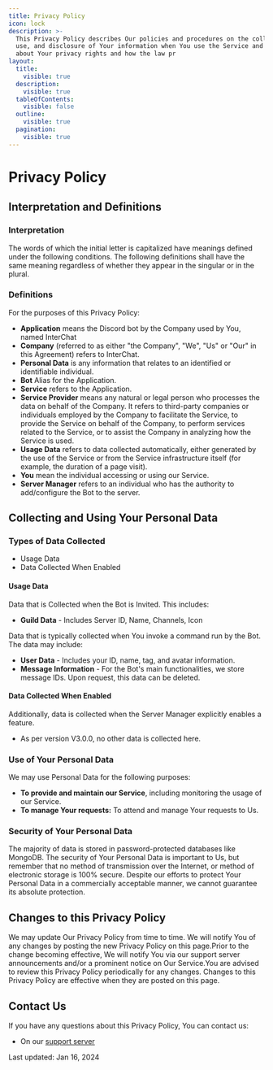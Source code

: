 ```yaml
---
title: Privacy Policy
icon: lock
description: >-
  This Privacy Policy describes Our policies and procedures on the collection,
  use, and disclosure of Your information when You use the Service and tells You
  about Your privacy rights and how the law pr
layout:
  title:
    visible: true
  description:
    visible: true
  tableOfContents:
    visible: false
  outline:
    visible: true
  pagination:
    visible: true
---
```


# Privacy Policy

## Interpretation and Definitions

### Interpretation

The words of which the initial letter is capitalized have meanings defined under the following conditions. The following definitions shall have the same meaning regardless of whether they appear in the singular or in the plural.

### Definitions <a href="#definitions" id="definitions"></a>

For the purposes of this Privacy Policy:

* **Application** means the Discord bot by the Company used by You, named InterChat
* **Company** (referred to as either "the Company", "We", "Us" or "Our" in this Agreement) refers to InterChat.
* **Personal Data** is any information that relates to an identified or identifiable individual.
* **Bot** Alias for the Application.
* **Service** refers to the Application.
* **Service Provider** means any natural or legal person who processes the data on behalf of the Company. It refers to third-party companies or individuals employed by the Company to facilitate the Service, to provide the Service on behalf of the Company, to perform services related to the Service, or to assist the Company in analyzing how the Service is used.
* **Usage Data** refers to data collected automatically, either generated by the use of the Service or from the Service infrastructure itself (for example, the duration of a page visit).
* **You** mean the individual accessing or using our Service.
* **Server Manager** refers to an individual who has the authority to add/configure the Bot to the server.

## Collecting and Using Your Personal Data <a href="#collecting-and-using-your-personal-data" id="collecting-and-using-your-personal-data"></a>

### Types of Data Collected <a href="#types-of-data-collected" id="types-of-data-collected"></a>

* Usage Data
* Data Collected When Enabled

#### **Usage Data**

Data that is Collected when the Bot is Invited. This includes:

* **Guild Data** - Includes Server ID, Name, Channels, Icon

Data that is typically collected when You invoke a command run by the Bot. The data may include:

* **User Data** - Includes your ID, name, tag, and avatar information.
* **Message Information** - For the Bot's main functionalities, we store message IDs. Upon request, this data can be deleted.

#### **Data Collected When Enabled**

Additionally, data is collected when the Server Manager explicitly enables a feature.

* As per version V3.0.0, no other data is collected here.

### Use of Your Personal Data <a href="#use-of-your-personal-data" id="use-of-your-personal-data"></a>

We may use Personal Data for the following purposes:

* **To provide and maintain our Service**, including monitoring the usage of our Service.
* **To manage Your requests:** To attend and manage Your requests to Us.

### Security of Your Personal Data <a href="#security-of-your-personal-data" id="security-of-your-personal-data"></a>

The majority of data is stored in password-protected databases like MongoDB. The security of Your Personal Data is important to Us, but remember that no method of transmission over the Internet, or method of electronic storage is 100% secure. Despite our efforts to protect Your Personal Data in a commercially acceptable manner, we cannot guarantee its absolute protection.

## Changes to this Privacy Policy <a href="#changes-to-this-privacy-policy" id="changes-to-this-privacy-policy"></a>

We may update Our Privacy Policy from time to time. We will notify You of any changes by posting the new Privacy Policy on this page.Prior to the change becoming effective, We will notify You via our support server announcements and/or a prominent notice on Our Service.You are advised to review this Privacy Policy periodically for any changes. Changes to this Privacy Policy are effective when they are posted on this page.

## Contact Us <a href="#contact-us" id="contact-us"></a>

If you have any questions about this Privacy Policy, You can contact us:

* On our [support server](https://interchat.fun/support)

Last updated: Jan 16, 2024
